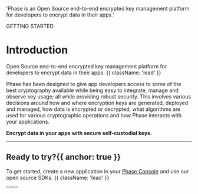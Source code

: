 
  'Phase is an Open Source end-to-end encrypted key management platform for developers to encrypt data in their apps.'

<HeroPattern />

<Tag variant="small">GETTING STARTED</Tag>

# Introduction

Open Source end-to-end encrypted key management platform for developers to encrypt data in their apps. {{ className: 'lead' }}

Phase has been designed to give app developers access to some of the best cryptography available while being easy to integrate, manage and observe key usage; all while providing robust security. This involves various decisions around how and where encryption keys are generated, deployed and managed, how data is encrypted or decrypted, what algorithms are used for various cryptographic operations and how Phase interacts with your applications.

**Encrypt data in your apps with secure self-custodial keys.**

<LibrariesIntro />

<Deployments />

---

## Ready to try?{{ anchor: true }}

To get started, create a new application in your [Phase Console](https://console.phase.dev) and use our open source SDKs. {{ className: 'lead' }}

<div className="not-prose mb-16 mt-6 flex gap-3">
  <Button href="/quickstart" arrow="right" children="🚀 Quickstart" />
  <Button href="/sdks" variant="outline" children="Explore SDKs" />
</div>

<Resources />
